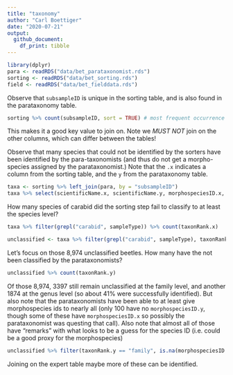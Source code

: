 ```yaml
---
title: "taxonomy"
author: "Carl Boettiger"
date: "2020-07-21"
output: 
  github_document:
    df_print: tibble
---
```



```r
library(dplyr)
para <- readRDS("data/bet_parataxonomist.rds")
sorting <- readRDS("data/bet_sorting.rds")
field <- readRDS("data/bet_fielddata.rds")
```

Observe that `subsampleID` is unique in the sorting table, and is also found in the parataxonomy table.  

```r
sorting %>% count(subsampleID, sort = TRUE) # most frequent occurrence of any id is 1
```


This makes it a good key value to join on.  Note we *MUST NOT* join on the other columns, which can differ between the tables!


Observe that many species that could not be identified by the sorters have been identified by the para-taxonomists (and thus do not get a morpho-species assigned by the parataxonomist.)  Note that the `.x` indicates a column from the sorting table, and the `y` from the parataxonomy table.  

```r
taxa <- sorting %>% left_join(para, by = "subsampleID")
taxa %>% select(scientificName.x, scientificName.y, morphospeciesID.x, morphospeciesID.y, taxonID.x, taxonID.y, taxonRank.x, taxonRank.y)
```

How many species of carabid did the sorting step fail to classify to at least the species level?

```r
taxa %>% filter(grepl("carabid", sampleType)) %>% count(taxonRank.x)

unclassified <- taxa %>% filter(grepl("carabid", sampleType), taxonRank.x %in% c("family", "genus"))
```

Let's focus on those 8,974 unclassified beetles. How many have the not been classified by the parataxonomists?

```r
unclassified %>% count(taxonRank.y)
```

Of those 8,974, 3397 still remain unclassified at the family level, and another 1874 at the genus level (so about 41% were successfully identified).  But also note that the parataxonomists have been able to at least give morphospecies ids to nearly all (only 100 have no `morphospeciesID.y`, though some of these have `morphospeciesID.x` so possibly the parataxonomist was questing that call).  Also note that almost all of those have "remarks" with what looks to be a guess for the species ID (i.e. could be a good proxy for the morphospecies)

```r
unclassified %>% filter(taxonRank.y == "family", is.na(morphospeciesID.y)) %>% select(scientificName.y, remarks.y)
```

Joining on the expert table maybe more of these can be identified. 
